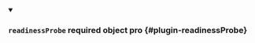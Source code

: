 
<details className="config-field" data-expandable="false" open>
<summary>

### `readinessProbe` <span className="config-field-required" data-required="false">required</span> <span className="config-field-type">object</span> <span className="config-field-default"></span> <span className="config-field-enum"></span> <span data-pro="false" className="config-field-pro">pro</span> {#plugin-readinessProbe}



</summary>



</details>
